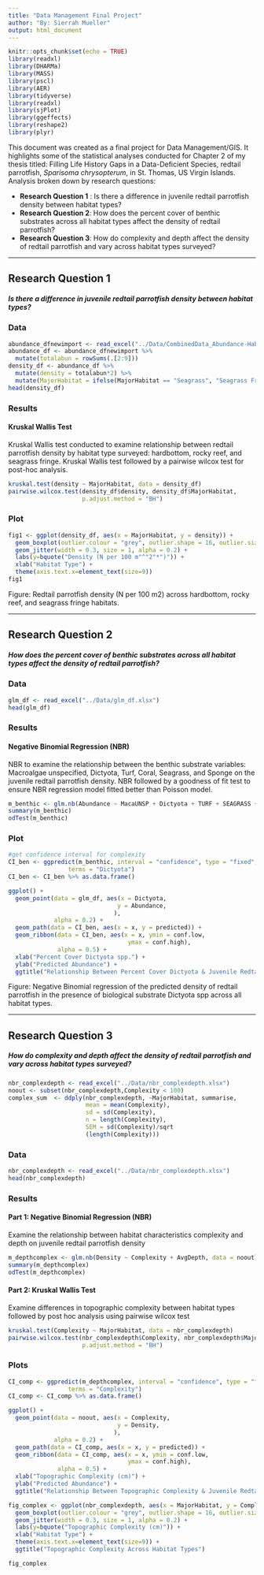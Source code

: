 ```yaml
---
title: "Data Management Final Project"
author: "By: Sierrah Mueller"
output: html_document
---
```


```r
knitr::opts_chunk$set(echo = TRUE)
library(readxl)
library(DHARMa)
library(MASS)
library(pscl)
library(AER)
library(tidyverse)
library(readxl)
library(sjPlot)
library(ggeffects)
library(reshape2)
library(plyr)
```

This document was created as a final project for Data Management/GIS. It highlights some of the statistical analyses conducted for Chapter 2 of my thesis titled: Filling Life History Gaps in a Data-Deficient Species, redtail parrotfish, _Sparisoma chrysopterum_, in St. Thomas, US Virgin Islands. Analysis broken down by research questions: 

 * __Research Question 1__ : Is there a difference in juvenile redtail parrotfish density between habitat types?
 * __Research Question 2__: How does the percent cover of benthic substrates across all habitat types affect the density of redtail parrotfish? 
 * __Research Question 3__: How do complexity and depth affect the density of redtail parrotfish and vary across habitat types surveyed?


*** 

## Research Question 1 {.tabset}
##### Is there a difference in juvenile redtail parrotfish density between habitat types?

### Data
```r
abundance_dfnewimport <- read_excel("../Data/CombinedData_Abundance-Habitat.xlsx", sheet = "OverallHabitatANOVA")
abundance_df <- abundance_dfnewimport %>%
  mutate(totalabun = rowSums(.[2:9]))
density_df <- abundance_df %>%
  mutate(density = totalabun*2) %>%
  mutate(MajorHabitat = ifelse(MajorHabitat == "Seagrass", "Seagrass Fringe", MajorHabitat))
head(density_df)
```

### Results
#### __Kruskal Wallis Test__ 
Kruskal Wallis test conducted to examine relationship between redtail parrotfish density by habitat type surveyed: hardbottom, rocky reef, and seagrass fringe. Kruskal Wallis test followed by a pairwise wilcox test for post-hoc analysis.
```r

kruskal.test(density ~ MajorHabitat, data = density_df)
pairwise.wilcox.test(density_df$density, density_df$MajorHabitat,
                     p.adjust.method = "BH")

```

### Plot
```r
fig1 <- ggplot(density_df, aes(x = MajorHabitat, y = density)) +
  geom_boxplot(outlier.colour = "grey", outlier.shape = 16, outlier.size = 1) +
  geom_jitter(width = 0.3, size = 1, alpha = 0.2) +
  labs(y=bquote("Density (N per 100 m"^"2"*")")) +
  xlab("Habitat Type") +
  theme(axis.text.x=element_text(size=9))
fig1
```

Figure: Redtail parrotfish density (N per 100 m2) across hardbottom, rocky reef, and seagrass fringe habitats. 

*** 

## Research Question 2 {.tabset}
##### How does the percent cover of benthic substrates across all habitat types affect the density of redtail parrotfish? 

### Data
```r
glm_df <- read_excel("../Data/glm_df.xlsx")
head(glm_df)
```

### Results
#### __Negative Binomial Regression (NBR)__
NBR to examine the relationship between the benthic substrate variables: Macroalgae unspecified, Dictyota, Turf, Coral, Seagrass, and Sponge on the juvenile redtail parrotfish density. NBR followed by a goodness of fit test to ensure NBR regression model fitted better than Poisson model. 
```r
m_benthic <- glm.nb(Abundance ~ MacaUNSP + Dictyota + TURF + SEAGRASS + CORAL + SPONGE , data = glm_df)
summary(m_benthic)
odTest(m_benthic)
```


### Plot

```r
#get confidence interval for complexity
CI_ben <- ggpredict(m_benthic, interval = "confidence", type = "fixed",
                 terms = "Dictyota")
CI_ben <- CI_ben %>% as.data.frame()

ggplot() +
  geom_point(data = glm_df, aes(x = Dictyota,
                               y = Abundance,
                              ),
             alpha = 0.2) +
  geom_path(data = CI_ben, aes(x = x, y = predicted)) +
  geom_ribbon(data = CI_ben, aes(x = x, ymin = conf.low,
                                  ymax = conf.high),
              alpha = 0.5) + 
  xlab("Percent Cover Dictyota spp.") +
  ylab("Predicted Abundance") +
  ggtitle("Relationship Between Percent Cover Dictyota & Juvenile Redtail Parrotfish Density")
```

Figure: Negative Binomial regression of the predicted density of redtail parrotfish in the presence of biological substrate Dictyota spp across all habitat types. 


***

## Research Question 3 {.tabset}
##### How do complexity and depth affect the density of redtail parrotfish and vary across habitat types surveyed?
```r
nbr_complexdepth <- read_excel("../Data/nbr_complexdepth.xlsx")
noout <- subset(nbr_complexdepth,Complexity < 100)
complex_sum  <- ddply(nbr_complexdepth, ~MajorHabitat, summarise,
                      mean = mean(Complexity), 
                      sd = sd(Complexity), 
                      n = length(Complexity), 
                      SEM = sd(Complexity)/sqrt
                      (length(Complexity)))
```

### Data
```r
nbr_complexdepth <- read_excel("../Data/nbr_complexdepth.xlsx")
head(nbr_complexdepth)
```

### Results
#### __Part 1: Negative Binomial Regression (NBR)__
Examine the relationship between habitat characteristics complexity and depth on juvenile redtail parrotfish density
```r
m_depthcomplex <- glm.nb(Density ~ Complexity + AvgDepth, data = noout)
summary(m_depthcomplex)
odTest(m_depthcomplex)

```

#### __Part 2: Kruskal Wallis Test__
Examine differences in topographic complexity between habitat types followed by post hoc analysis using pairwise wilcox test 
```r
kruskal.test(Complexity ~ MajorHabitat, data = nbr_complexdepth)
pairwise.wilcox.test(nbr_complexdepth$Complexity, nbr_complexdepth$MajorHabitat, 
                     p.adjust.method = "BH")

```


### Plots
```r
CI_comp <- ggpredict(m_depthcomplex, interval = "confidence", type = "fixed",
                 terms = "Complexity")
CI_comp <- CI_comp %>% as.data.frame()

ggplot() +
  geom_point(data = noout, aes(x = Complexity,
                               y = Density,
                              ),
             alpha = 0.2) +
  geom_path(data = CI_comp, aes(x = x, y = predicted)) +
  geom_ribbon(data = CI_comp, aes(x = x, ymin = conf.low,
                                  ymax = conf.high),
              alpha = 0.5) +
  xlab("Topographic Complexity (cm)") +
  ylab("Predicted Abundance") +
  ggtitle("Relationship Between Topographic Complexity & Juvenile Redtail Parrotfish Density")
```


```r
fig_complex <- ggplot(nbr_complexdepth, aes(x = MajorHabitat, y = Complexity)) +
  geom_boxplot(outlier.colour = "grey", outlier.shape = 16, outlier.size = 1) +
  geom_jitter(width = 0.3, size = 1, alpha = 0.2) +
  labs(y=bquote("Topographic Complexity (cm)")) +
  xlab("Habitat Type") +
  theme(axis.text.x=element_text(size=9)) +
  ggtitle("Topographic Complexity Across Habitat Types")

fig_complex
```

